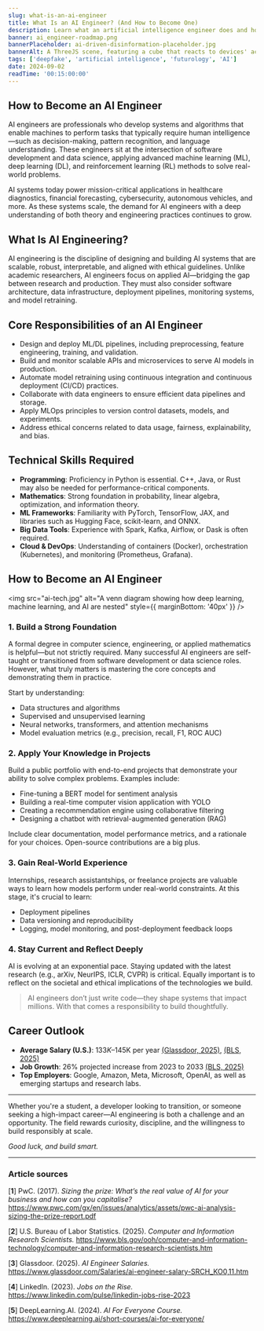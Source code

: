 ```yaml
---
slug: what-is-an-ai-engineer
title: What Is an AI Engineer? (And How to Become One)
description: Learn what an artificial intelligence engineer does and how you can get into this exciting career field.
banner: ai_engineer-roadmap.png
bannerPlaceholder: ai-driven-disinformation-placeholder.jpg
bannerAlt: A ThreeJS scene, featuring a cube that reacts to devices' accessibility settings.
tags: ['deepfake', 'artificial intelligence', 'futurology', 'AI']
date: 2024-09-02
readTime: '00:15:00:00'
---
```


## How to Become an AI Engineer

AI engineers are professionals who develop systems and algorithms that enable machines to perform tasks that typically require human intelligence—such as decision-making, pattern recognition, and language understanding. These engineers sit at the intersection of software development and data science, applying advanced machine learning (ML), deep learning (DL), and reinforcement learning (RL) methods to solve real-world problems.

AI systems today power mission-critical applications in healthcare diagnostics, financial forecasting, cybersecurity, autonomous vehicles, and more. As these systems scale, the demand for AI engineers with a deep understanding of both theory and engineering practices continues to grow.

## What Is AI Engineering?

AI engineering is the discipline of designing and building AI systems that are scalable, robust, interpretable, and aligned with ethical guidelines. Unlike academic researchers, AI engineers focus on applied AI—bridging the gap between research and production. They must also consider software architecture, data infrastructure, deployment pipelines, monitoring systems, and model retraining.

## Core Responsibilities of an AI Engineer

- Design and deploy ML/DL pipelines, including preprocessing, feature engineering, training, and validation.
- Build and monitor scalable APIs and microservices to serve AI models in production.
- Automate model retraining using continuous integration and continuous deployment (CI/CD) practices.
- Collaborate with data engineers to ensure efficient data pipelines and storage.
- Apply MLOps principles to version control datasets, models, and experiments.
- Address ethical concerns related to data usage, fairness, explainability, and bias.

<Diagram src="/diagrams/ai-engineer-responsibilities.png" alt="Diagram showing AI engineer responsibilities from data ingestion to model deployment" />

## Technical Skills Required

- **Programming**: Proficiency in Python is essential. C++, Java, or Rust may also be needed for performance-critical components.
- **Mathematics**: Strong foundation in probability, linear algebra, optimization, and information theory.
- **ML Frameworks**: Familiarity with PyTorch, TensorFlow, JAX, and libraries such as Hugging Face, scikit-learn, and ONNX.
- **Big Data Tools**: Experience with Spark, Kafka, Airflow, or Dask is often required.
- **Cloud & DevOps**: Understanding of containers (Docker), orchestration (Kubernetes), and monitoring (Prometheus, Grafana).

## How to Become an AI Engineer

<img 
  src="ai-tech.jpg" 
  alt="A venn diagram showing how deep learning, machine learning, and AI are nested" 
  style={{ marginBottom: '40px' }} 
/>

### 1. Build a Strong Foundation

A formal degree in computer science, engineering, or applied mathematics is helpful—but not strictly required. Many successful AI engineers are self-taught or transitioned from software development or data science roles. However, what truly matters is mastering the core concepts and demonstrating them in practice.

Start by understanding:

- Data structures and algorithms
- Supervised and unsupervised learning
- Neural networks, transformers, and attention mechanisms
- Model evaluation metrics (e.g., precision, recall, F1, ROC AUC)

### 2. Apply Your Knowledge in Projects

Build a public portfolio with end-to-end projects that demonstrate your ability to solve complex problems. Examples include:

- Fine-tuning a BERT model for sentiment analysis
- Building a real-time computer vision application with YOLO
- Creating a recommendation engine using collaborative filtering
- Designing a chatbot with retrieval-augmented generation (RAG)

Include clear documentation, model performance metrics, and a rationale for your choices. Open-source contributions are a big plus.

### 3. Gain Real-World Experience

Internships, research assistantships, or freelance projects are valuable ways to learn how models perform under real-world constraints. At this stage, it's crucial to learn:

- Deployment pipelines
- Data versioning and reproducibility
- Logging, model monitoring, and post-deployment feedback loops

### 4. Stay Current and Reflect Deeply

AI is evolving at an exponential pace. Staying updated with the latest research (e.g., arXiv, NeurIPS, ICLR, CVPR) is critical. Equally important is to reflect on the societal and ethical implications of the technologies we build.

> AI engineers don’t just write code—they shape systems that impact millions. With that comes a responsibility to build thoughtfully.

## Career Outlook

- **Average Salary (U.S.)**: $133K–$145K per year [(Glassdoor, 2025)](https://www.glassdoor.com/Salaries/ai-engineer-salary-SRCH_KO0,11.htm), [(BLS, 2025)](https://www.bls.gov/ooh/computer-and-information-technology/computer-and-information-research-scientists.htm)
- **Job Growth**: 26% projected increase from 2023 to 2033 [(BLS, 2025)](https://www.bls.gov)
- **Top Employers**: Google, Amazon, Meta, Microsoft, OpenAI, as well as emerging startups and research labs.

---

Whether you're a student, a developer looking to transition, or someone seeking a high-impact career—AI engineering is both a challenge and an opportunity. The field rewards curiosity, discipline, and the willingness to build responsibly at scale.

_Good luck, and build smart._

---

### Article sources

[**1**] PwC. (2017). *Sizing the prize: What’s the real value of AI for your business and how can you capitalise?* https://www.pwc.com/gx/en/issues/analytics/assets/pwc-ai-analysis-sizing-the-prize-report.pdf

[**2**] U.S. Bureau of Labor Statistics. (2025). *Computer and Information Research Scientists.* https://www.bls.gov/ooh/computer-and-information-technology/computer-and-information-research-scientists.htm

[**3**] Glassdoor. (2025). *AI Engineer Salaries.* https://www.glassdoor.com/Salaries/ai-engineer-salary-SRCH_KO0,11.htm

[**4**] LinkedIn. (2023). *Jobs on the Rise.* https://www.linkedin.com/pulse/linkedin-jobs-rise-2023

[**5**] DeepLearning.AI. (2024). *AI For Everyone Course.* https://www.deeplearning.ai/short-courses/ai-for-everyone/